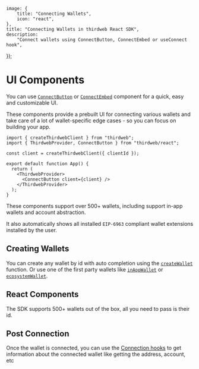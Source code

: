 
	image: {
		title: "Connecting Wallets",
		icon: "react",
	},
	title: "Connecting Wallets in thirdweb React SDK",
	description:
		"Connect wallets using ConnectButton, ConnectEmbed or useConnect hook",
});

# UI Components

You can use [`ConnectButton`](/react/v5/ConnectButton) or [`ConnectEmbed`](/react/v5/ConnectEmbed) component for a quick, easy and customizable UI.

These components provide a prebuilt UI for connecting various wallets and take care of a lot of wallet-specific edge cases - so you can focus on building your app.

```tsx
import { createThirdwebClient } from "thirdweb";
import { ThirdwebProvider, ConnectButton } from "thirdweb/react";

const client = createThirdwebClient({ clientId });
 
export default function App() {
  return (
    <ThirdwebProvider>
      <ConnectButton client={client} />
    </ThirdwebProvider>
  );
}
```

These components support over 500+ wallets, including support in-app wallets and account abstraction.

It also automatically shows all installed `EIP-6963` compliant wallet extensions installed by the user.

## Creating Wallets

You can create any wallet by id with auto completion using the [`createWallet`](/references/typescript/v5/createWallet) function. Or use one of the first party wallets like [`inAppWallet`](/references/typescript/v5/inAppWallet) or [`ecosystemWallet`](/references/typescript/v5/ecosystemWallet).

<Stack>
<ArticleIconCard
	title="inAppWallet"
	icon={TypeScriptIcon}
	href="/references/typescript/v5/inAppWallet"
	description="Create an in app wallet"
/>

<ArticleIconCard
	title="ecosystemWallet"
	icon={TypeScriptIcon}
	href="/references/typescript/v5/ecosystemWallet"
	description="Create an ecosystem wallet"
/>

<ArticleIconCard
	title="createWallet"
	icon={TypeScriptIcon}
	href="/references/typescript/v5/createWallet"
	description="Create any external wallet by id with auto completion"
/>
</Stack>

## React Components

<Stack>

<ArticleIconCard
	title="ThirdwebProvider"
	icon={ReactIcon}
	href="/references/typescript/v5/ThirdwebProvider"
	description="Provider for the maintaining wallet state"
/>

<ArticleIconCard
	title="ConnectButton"
	icon={ReactIcon}
	href="/references/typescript/v5/ConnectButton"
	description="All in one button with connected state"
/>

<ArticleIconCard
	title="ConnectEmbed"
	icon={ReactIcon}
	href="/references/typescript/v5/ConnectEmbed"
	description="Standalone connect component"
/>

<ArticleIconCard
	title="AutoConnect"
	icon={ReactIcon}
	href="/references/typescript/v5/AutoConnect"
	description="Automatically connect to the wallet that the user last connected"
/>

</Stack>

The SDK supports 500+ wallets out of the box, all you need to pass is their id.

<Stack>

<ArticleIconCard
	title="Supported Wallets"
	icon={ComponentIcon}
	href="/typescript/v5/supported-wallets"
	description="See all 500+ wallets supported by the Connect SDK"
/>

</Stack>

## Post Connection

Once the wallet is connected, you can use the [Connection hooks](/react/v5/connecting-wallets/hooks) to get information about the connected wallet like getting the address, account, etc

